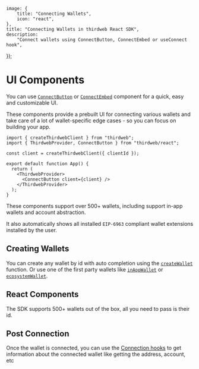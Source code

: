 
	image: {
		title: "Connecting Wallets",
		icon: "react",
	},
	title: "Connecting Wallets in thirdweb React SDK",
	description:
		"Connect wallets using ConnectButton, ConnectEmbed or useConnect hook",
});

# UI Components

You can use [`ConnectButton`](/react/v5/ConnectButton) or [`ConnectEmbed`](/react/v5/ConnectEmbed) component for a quick, easy and customizable UI.

These components provide a prebuilt UI for connecting various wallets and take care of a lot of wallet-specific edge cases - so you can focus on building your app.

```tsx
import { createThirdwebClient } from "thirdweb";
import { ThirdwebProvider, ConnectButton } from "thirdweb/react";

const client = createThirdwebClient({ clientId });
 
export default function App() {
  return (
    <ThirdwebProvider>
      <ConnectButton client={client} />
    </ThirdwebProvider>
  );
}
```

These components support over 500+ wallets, including support in-app wallets and account abstraction.

It also automatically shows all installed `EIP-6963` compliant wallet extensions installed by the user.

## Creating Wallets

You can create any wallet by id with auto completion using the [`createWallet`](/references/typescript/v5/createWallet) function. Or use one of the first party wallets like [`inAppWallet`](/references/typescript/v5/inAppWallet) or [`ecosystemWallet`](/references/typescript/v5/ecosystemWallet).

<Stack>
<ArticleIconCard
	title="inAppWallet"
	icon={TypeScriptIcon}
	href="/references/typescript/v5/inAppWallet"
	description="Create an in app wallet"
/>

<ArticleIconCard
	title="ecosystemWallet"
	icon={TypeScriptIcon}
	href="/references/typescript/v5/ecosystemWallet"
	description="Create an ecosystem wallet"
/>

<ArticleIconCard
	title="createWallet"
	icon={TypeScriptIcon}
	href="/references/typescript/v5/createWallet"
	description="Create any external wallet by id with auto completion"
/>
</Stack>

## React Components

<Stack>

<ArticleIconCard
	title="ThirdwebProvider"
	icon={ReactIcon}
	href="/references/typescript/v5/ThirdwebProvider"
	description="Provider for the maintaining wallet state"
/>

<ArticleIconCard
	title="ConnectButton"
	icon={ReactIcon}
	href="/references/typescript/v5/ConnectButton"
	description="All in one button with connected state"
/>

<ArticleIconCard
	title="ConnectEmbed"
	icon={ReactIcon}
	href="/references/typescript/v5/ConnectEmbed"
	description="Standalone connect component"
/>

<ArticleIconCard
	title="AutoConnect"
	icon={ReactIcon}
	href="/references/typescript/v5/AutoConnect"
	description="Automatically connect to the wallet that the user last connected"
/>

</Stack>

The SDK supports 500+ wallets out of the box, all you need to pass is their id.

<Stack>

<ArticleIconCard
	title="Supported Wallets"
	icon={ComponentIcon}
	href="/typescript/v5/supported-wallets"
	description="See all 500+ wallets supported by the Connect SDK"
/>

</Stack>

## Post Connection

Once the wallet is connected, you can use the [Connection hooks](/react/v5/connecting-wallets/hooks) to get information about the connected wallet like getting the address, account, etc

